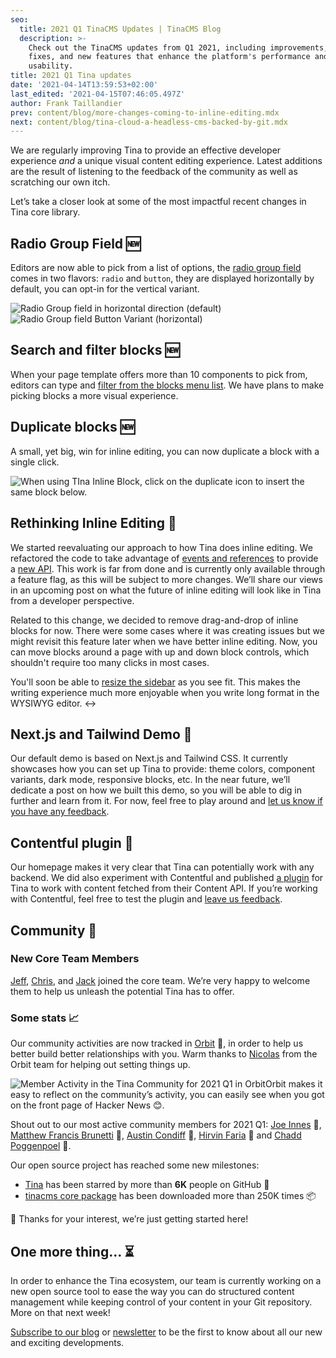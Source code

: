 ```yaml
---
seo:
  title: 2021 Q1 TinaCMS Updates | TinaCMS Blog
  description: >-
    Check out the TinaCMS updates from Q1 2021, including improvements, bug
    fixes, and new features that enhance the platform's performance and
    usability.
title: 2021 Q1 Tina updates
date: '2021-04-14T13:59:53+02:00'
last_edited: '2021-04-15T07:46:05.497Z'
author: Frank Taillandier
prev: content/blog/more-changes-coming-to-inline-editing.mdx
next: content/blog/tina-cloud-a-headless-cms-backed-by-git.mdx
---
```


We are regularly improving Tina to provide an effective developer experience *and* a unique visual content editing experience. Latest additions are the result of listening to the feedback of the community as well as scratching our own itch.

Let’s take a closer look at some of the most impactful recent changes in Tina core library.

## Radio Group Field 🆕

Editors are now able to pick from a list of options, the [radio group field](/docs/plugins/fields/radio-group/) comes in two flavors: `radio` and `button`, they are displayed horizontally by default, you can opt-in for the vertical variant.

![Radio Group field in horizontal direction (default)](/img/fields/radio-group-field-horizontal-radio.gif)
![Radio Group field Button Variant (horizontal)](/img/fields/radio-group-field-horizontal-button.gif)

## Search and filter blocks 🆕

When your page template offers more than 10 components to pick from, editors can type and [filter from the blocks menu list](https://github.com/tinacms/tinacms/pull/1772). We have plans to make picking blocks a more visual experience.

## Duplicate blocks 🆕

A small, yet big, win for inline editing, you can now duplicate a block with a single click.

![When using TIna Inline Block, click on the duplicate icon to insert the same block below.](/img/blog/duplicate-block-tinacms.gif)

## Rethinking Inline Editing 🤔

We started reevaluating our approach to how Tina does inline editing. We refactored the code to take advantage of [events and references](https://github.com/tinacms/tinacms/pull/1749) to provide a [new API](https://github.com/tinacms/tinacms/blob/master/packages/react-tinacms-inline/README.md#usefieldref-ref-based-inline-editing). This work is far from done and is currently only available through a feature flag, as this will be subject to more changes.
We’ll share our views in an upcoming post on what the future of inline editing will look like in Tina from a developer perspective.

Related to this change, we decided to remove drag-and-drop of inline blocks for now. There were some cases where it was creating issues but we might revisit this feature later when we have better inline editing. Now, you can move blocks around a page with up and down block controls, which shouldn't require too many clicks in most cases.

You'll soon be able to [resize the sidebar](https://github.com/tinacms/tinacms/pull/1795#issue-615395547) as you see fit.
This makes the writing experience much more enjoyable when you write long format in the WYSIWYG editor. ↔️

## Next.js and Tailwind Demo 👀

Our default demo is based on Next.js and Tailwind CSS. It currently showcases how you can set up Tina to provide: theme colors, component variants, dark mode, responsive blocks, etc. In the near future, we’ll dedicate a post on how we built this demo, so you will be able to dig in further and learn from it. For now, feel free to play around and [let us know if you have any feedback](https://github.com/tinacms/tina-tailwind-inline-demo/issues).

## Contentful plugin 🔌

Our homepage makes it very clear that Tina can potentially work with any backend. We did also experiment with Contentful and published [a plugin](https://github.com/tinalabs/tinacms-contentful) for Tina to work with content fetched from their Content API. If you’re working with Contentful, feel free to test the plugin and [leave us feedback](https://github.com/tinalabs/tinacms-contentful/issues).

## Community 💜

### New Core Team Members

[Jeff](https://github.com/jeffsee55), [Chris](https://github.com/Enigmatical), and [Jack](https://github.com/jbevis) joined the core team. We’re very happy to welcome them to help us unleash the potential Tina has to offer.

### Some stats 📈

Our community activities are now tracked in [Orbit](https://orbit.love/) 💜, in order to help us better build better relationships with you. Warm thanks to [Nicolas](https://github.com/phacks/) from the Orbit team for helping out setting things up.

![Member Activity in the Tina Community for 2021 Q1 in Orbit](/img/blog/orbit-members-2021-q1.png)Orbit makes it easy to reflect on the community’s activity, you can easily see when you got on the front page of Hacker News 😊.

Shout out to our most active community members for 2021 Q1: [Joe Innes](https://github.com/joeinnes) 👏, [Matthew Francis Brunetti](https://github.com/zenflow) 👏, [Austin Condiff](https://github.com/austincondiff) 👏, [Hirvin Faria](https://github.com/hirvin-faria) 👏 and [Chadd Poggenpoel](https://github.com/Chizzah) 👏.

Our open source project has reached some new milestones:

* [Tina](https://github.com/tinacms/tinacms) has been starred by more than **6K** people on GitHub 🌟
* [tinacms core package](https://www.npmjs.com/package/tinacms) has been downloaded more than 250K times 📦

🙏 Thanks for your interest, we’re just getting started here!

## One more thing... ⏳

In order to enhance the Tina ecosystem, our team is currently working on a new open source tool to ease the way you can do structured content management while keeping control of your content in your Git repository. More on that next week!

[Subscribe to our blog](/rss.xml) or [newsletter](https://gmail.us20.list-manage.com/subscribe?u=1fea337bee20e7270d025ea8a\&id=c1062536a1) to be the first to know about all our new and exciting developments.
